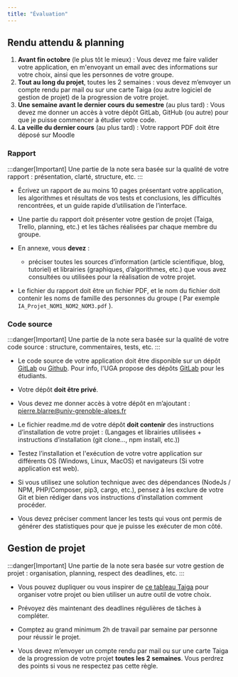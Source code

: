 ```yaml
---
title: "Évaluation"
---
```


## Rendu attendu & planning

1. **Avant fin octobre** (le plus tôt le mieux) : Vous devez me faire valider votre application, en m'envoyant un email avec des informations sur votre choix, ainsi que les personnes de votre groupe.
2. **Tout au long du projet**, toutes les 2 semaines : vous devez m’envoyer un compte rendu par mail ou sur une carte Taiga (ou autre logiciel de gestion de projet) de la progression de votre projet.
3. **Une semaine avant le dernier cours du semestre** (au plus tard) : Vous devez me donner un accès à votre dépôt GitLab, GitHub (ou autre) pour que je puisse commencer à étudier votre code.
3. **La veille du dernier cours** (au plus tard) : Votre rapport PDF doit être déposé sur Moodle

### Rapport

:::danger[Important]
Une partie de la note sera basée sur la qualité de votre rapport : présentation, clarté, structure, etc.
:::

* Écrivez un rapport de au moins 10 pages présentant votre application, les algorithmes et résultats de vos tests et conclusions, les difficultés rencontrées, et un guide rapide d’utilisation de l’interface.

* Une partie du rapport doit présenter votre gestion de projet (Taiga, Trello, planning, etc.) et les tâches réalisées par chaque membre du groupe.

* En annexe, vous **devez** :

  * préciser toutes les sources d’information (article scientifique, blog, tutoriel) et librairies (graphiques, d’algorithmes, etc.) que vous avez consultées ou utilisées pour la réalisation de votre projet.

* Le fichier du rapport doit être un fichier PDF, et le nom du fichier doit contenir les noms de famille des personnes du groupe ( Par exemple `IA_Projet_NOM1_NOM2_NOM3.pdf` ).

### Code source

:::danger[Important]
Une partie de la note sera basée sur la qualité de votre code source : structure, commentaires, tests, etc.
:::

* Le code source de votre application doit être disponible sur un dépôt [GitLab](https://about.gitlab.com/) ou [Github](https://github.com/). Pour info, l'UGA propose des dépôts [GitLab](https://gitlab.univ-grenoble-alpes.fr/) pour les étudiants.

* Votre dépôt **doit être privé**.

* Vous devez me donner accès à votre dépôt en m’ajoutant : [pierre.blarre@univ-grenoble-alpes.fr](mailto:pierre.blarre@univ-grenoble-alpes.fr) 

* Le fichier readme.md de votre dépôt **doit contenir** des instructions d’installation de votre projet : (Langages et librairies utilisées \+ instructions d’installation (git clone…, npm install, etc.))

* Testez l’installation et l'exécution de votre votre application sur différents OS (Windows, Linux, MacOS) et navigateurs (Si votre application est web).

* Si vous utilisez une solution technique avec des dépendances (NodeJs / NPM, PHP/Composer, pip3, cargo, etc.), pensez à les exclure de votre Git et bien rédiger dans vos instructions d’installation comment procéder.

* Vous devez préciser comment lancer les tests qui vous ont permis de générer des statistiques pour que je puisse les exécuter de mon côté.

## Gestion de projet 

:::danger[Important]
Une partie de la note sera basée sur votre gestion de projet : organisation, planning, respect des deadlines, etc.
:::

* Vous pouvez dupliquer ou vous inspirer de [ce tableau Taiga](https://tree.taiga.io/project/erralb-uga-projet-ia/kanban) pour organiser votre projet ou bien utiliser un autre outil de votre choix.

* Prévoyez dès maintenant des deadlines régulières de tâches à compléter. 

* Comptez au grand minimum 2h de travail par semaine par personne pour réussir le projet.

* Vous devez m’envoyer un compte rendu par mail ou sur une carte Taiga de la progression de votre projet **toutes les 2 semaines**. Vous perdrez des points si vous ne respectez pas cette règle.

